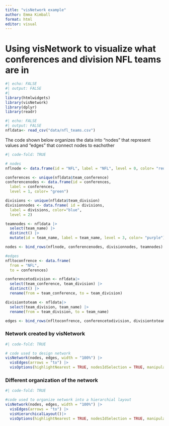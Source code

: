 ```yaml
---
title: "visNetwork example"
author: Emma Kimball
format: html
editor: visual
---
```


# Using visNetwork to visualize what conferences and division NFL teams are in

```r
#| echo: FALSE
#| output: FALSE
#| 
library(htmlwidgets)
library(visNetwork)
library(dplyr)
library(readr)
```

```r
#| echo: FALSE
#| output: FALSE
nfldata<- read_csv("data/nfl_teams.csv") 

```

The code shown below organizes the data into "nodes" that represent values and "edges" that connect nodes to eachother

```r
#| code-fold: TRUE

# nodes
nflnode <- data.frame(id = "NFL", label = "NFL", level = 0, color= "red")

conferences <- unique(nfldata$team_conference)
conferencenodes <- data.frame(id = conferences,
  label = conferences,
  level = 1, color= "green")

divisions <- unique(nfldata$team_division)
divisionnodes <- data.frame( id = divisions,
  label = divisions, color="blue",
  level = 2)

teamnodes <- nfldata |>
  select(team_name) |>
  distinct() |>
  mutate(id = team_name, label = team_name, level = 3, color= "purple")

nodes <- bind_rows(nflnode, conferencenodes, divisionnodes, teamnodes)

#edges
nfltoconfrence <- data.frame(
  from = "NFL",
  to = conferences)

conferencetodivision <- nfldata|>
  select(team_conference, team_division) |>
  distinct() |>
  rename(from = team_conference, to = team_division)

divisiontoteam <- nfldata|>
  select(team_division, team_name) |>
  rename(from = team_division, to = team_name)

edges <- bind_rows(nfltoconfrence, conferencetodivision, divisiontoteam)

```

### Network created by visNetwork

```r
#| code-fold: TRUE

# code used to design network
visNetwork(nodes, edges, width = "100%") |>
  visEdges(arrows = "to") |>
  visOptions(highlightNearest = TRUE, nodesIdSelection = TRUE, manipulation= TRUE)
```

### Different organization of the network

```r
#| code-fold: TRUE

#code used to organize network into a hierarchial layout
visNetwork(nodes, edges, width = "100%") |>
  visEdges(arrows = "to") |>
  visHierarchicalLayout()|>
  visOptions(highlightNearest = TRUE, nodesIdSelection = TRUE, manipulation = TRUE)
```
